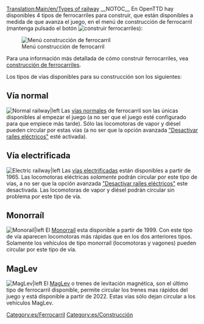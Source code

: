 [[Translation:Main/en/Types of railway]]{{en/-}}{{Template:Tipos de ferrocarril/Es}}
__NOTOC__
En OpenTTD hay disponibles 4 tipos de ferrocarriles para construir, que están disponibles a medida de que avanza el juego, en el menú de construcción de ferrocarril (mantenga pulsado el botón [[File:en/manual html m772c5b23.png|construir ferrocarriles]]):

[[File:es/Openttd-rail1.png|none|Menú construcción de ferrocarril]]

Para una información más detallada de cómo construir ferrocarriles, vea [[Main/es/Construcción de ferrocarriles|construcción de ferrocarriles]].

Los tipos de vías disponibles para su construcción son los siguientes:

==Vía normal==
[[File:en/NRail1Piece.png|Normal railway|left]]
Las [[Main/es/Ferrocarril|vías normales]] de ferrocarril son las únicas disponibles al empezar el juego (a no ser que el juego esté configurado para que empiece más tarde). Sólo las locomotoras de vapor y diésel pueden circular por estas vías (a no ser que la opción avanzada [[Main/en/opciones avanzadas/Vehículos/Es#Desactivar raíles eléctricos|"Desactivar raíles eléctricos"]] esté activada).

==Vía electrificada==
[[File:en/ERail1Piece.png|Electric railway|left]]
Las [[Main/es/Ferrocarril eléctrico|vías electrificadas]] están disponibles a partir de 1965. Las locomotoras eléctricas ''solamente'' podrán circular por este tipo de vías, a no ser que la opción avanzada [[Main/en/opciones avanzadas/Vehículos/Es#Desactivar raíles eléctricos|"Desactivar raíles eléctricos"]] este desactivada. Las locomotoras de vapor y diésel podrán circular sin problema por este tipo de vía.

==Monorraíl==
[[File:en/Monorail1Piece.png|Monorail|left]]
El [[Main/es/Monorraíl|Monorraíl]] esta disponible a partir de 1999. Con este tipo de vía aparecen locomotoras más rápidas que en los dos anteriores tipos. Solamente los vehículos de tipo monorraíl (locomotoras y vagones) pueden circular por este tipo de vía.

==MagLev==
[[File:en/Maglev1Piece.png|MagLev|left]]
El [[Main/es/MagLev|MagLev]] o trenes de levitación magnética, son el último tipo de ferrocarril disponible, permite circular los trenes mas rápidos del juego y está disponible a partir de 2022. Estas vías sólo dejan circular a los vehículos MagLev. 

[[Category:es/Ferrocarril]]
[[Category:es/Construcción]]